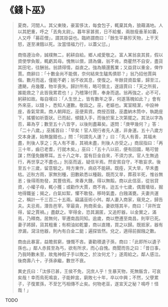 # 《錢卜巫》

> 夏商，河間人。其父東陵，豪富侈汰，每食包子，輒棄其角，狼藉滿地。人以其肥重，呼之「丟角太尉」。暮年家甚貧，日不給餐，兩肢瘦垂革如囊，人又呼「募莊僧」，謂其掛袋也。臨終謂商曰：「餘生平暴殄天物，上干天怒，遂至凍餓以死。汝當惜福力行，以蓋父愆。」
>
> 商恪遵治命，誠樸無二，躬耕自給。鄉人咸愛敬之。富人某翁哀其貧，假以資使學負販，輒虧其母。愧無以償，請為傭，翁不肯。商瞿然不自安，盡貨其田宅，往酬翁。翁請得情，益直之。強為贖還舊業；又益貸以重金，俾作賈。商辭曰：「十數金尚不能償，奈何結來生驢馬債耶？」翁乃招他賈與偕。數月而返，僅能不虧；翁不收其息，使復之。年餘貸資盈輩，歸至江，遭颶，舟幾覆，物半喪失。歸計所有，略可償主，遂語賈曰：「天之所貧，誰能救之？此皆我累君也！」乃稽簿付賈，奉身而退。翁再強之，必不可，躬耕如故。每自嘆曰：「人生世上，皆有數年之享，何遂落魄如此？」會有外來巫，以錢卜，悉知人運數。敬詣之。巫，老嫗也。寓室精潔，中設神座，香氣常熏。商人朝拜訖，巫便索資。商授百錢，巫盡納木筒中，執跪座下，搖響如祈簽狀。已而起，傾錢入手，而後於案上次第擺之。其法以字為否，幕為亨；數至五十八皆字，以後則盡幕矣。遂問：「庚甲幾何？」答：「二十八歲。」巫搖首曰：「早矣！官人現行者先人運，非身運。五十八歲方交本身運，始無盤錯也。」問：「何謂先人運？」曰：「先人有善，其福未盡，則後人享之；先人有不善，其禍未盡，則後人亦受之。」商屈指曰：「再三十年，齒已老耆，行就木矣。」巫曰：「五十八以前，便有回國，略可營謀；然僅免饑寒耳。五十八之年，當有巨金自來，不須力求。官人生無過行，再世享之不盡也。」別巫而返，疑信半焉。然安貧自守，不敢妄求。後至五十三歲，留意驗之。時方東作，病痁不能耕。既痊，天大旱，早禾盡枯。近秋方雨，家無別種，田數畝悉以種穀。既而又旱，葬菽半死，惟谷無恙；後得雨勃發，其豐倍焉。來春大饑，得以無餒。商以此信巫，從翁貸資，小權子母，輒小獲；或勸作大賈，商不肯。迨五十七歲，偶葺墻垣，掘地得鐵釜；揭之，白氣如絮，懼不敢發。移時氣盡，白鏹滿甕。夫妻共運之，稱計一千三百二十五兩。竊議巫術小舛。鄰人妻入商家，窺見之，歸告夫。夫忌焉，潛告邑宰。宰最貪，拘商索金。妻欲隱其半，商曰：「非所宜得，留之賈禍。」盡獻之。宰得金，恐其漏匿，又追貯器，以金實之，滿焉，乃釋商。居無何，宰遷南昌同知。逾歲，商以懋遷至南昌，則宰已死。妻子將歸，貨其粗重；有桐油如乾簍，商以直賤，買之以歸。既抵家，器有滲漏，瀉注他器，則內有白金二鋌；遍探皆然。兌之，適得前掘鏹之數。
>
> 商由此暴富，益贍貧窮，慷慨不吝。妻勸積遺子孫，商曰：「此即所以遺子孫也。」鄰人赤貧至為丐，欲有所求，而心自愧。商聞而告之曰：「昔日事，乃我時數未至，故鬼神假子手以敗之，於汝何尤？」遂周給之。鄰人感泣。後商壽八十，子孫承繼，數世不衰。
>
> 異史氏曰：「汰侈已甚，王侯不免，況庶人乎！生暴天物，死無飯含，可哀矣哉！幸而鳥死鳴哀，子能幹盅，窮敗七十年，卒以中興；不然，父孽累子，子復累孫，不至乞丐相傳不止矣。何物老巫，遂宣天之秘？鳴呼！怪哉！」

TODO
